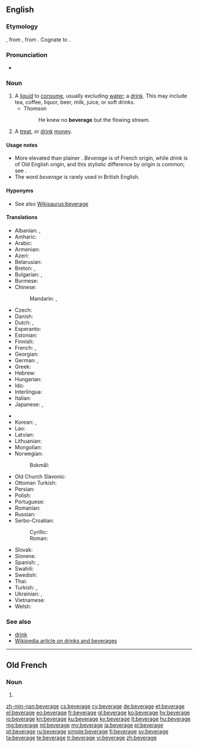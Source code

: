 ==English==

===Etymology===
{{etyl|fro|en}} {{term|bevrage|lang=fro}}, from {{term|boivre||to drink|lang=fro}}, from {{etyl|la|en}} {{m|la|bibō}}. Cognate to {{term|imbibe|lang=en}}.

===Pronunciation===
* {{audio|en-us-beverage.ogg|Audio (US)|lang=en}}

===Noun===
{{en-noun}}

# A [[liquid]] to [[consume]], usually excluding [[water]]; a [[drink]]. This may include tea, coffee, liquor, beer, milk, juice, or soft drinks.
#* Thomson
#*: He knew no '''beverage''' but the flowing stream.
# {{context|slang|archaic|lang=en}} A [[treat]], or [[drink]] [[money]].

====Usage notes====
* More elevated than plainer {{term|drink}}. ''Beverage'' is of French origin, while ''drink'' is of Old English origin, and this stylistic difference by origin is common; see {{w|list of English words with dual French and Anglo-Saxon variations}}.
* The word ''beverage'' is rarely used in British English.

====Hyponyms====
* See also [[Wikisaurus:beverage]]

====Translations====
{{trans-top|a drink}}
* Albanian: {{t|sq|pije|f}}, {{t|sq|dhallë|f}}
* Amharic: {{t|am|መጠጥ|sc=Ethi}}
* Arabic: {{t|ar|مَشْرُوب|m|tr=mašrūb|sc=Arab}}
* Armenian: {{t|hy|խմիչք|sc=Armn}}
* Azeri: {{t+|az|içki}}
* Belarusian: {{t|be|напо́й|m|sc=Cyrl}}
* Breton: {{t+|br|boeson|m}}, {{t+|br|evaj|m}}
* Bulgarian: {{t+|bg|напи́тка|f}}, {{t+|bg|питие́|n}}
* Burmese: {{t+|my|ယမကာ|sc=Mymr}}
* Chinese:
*: Mandarin: {{t+|cmn|飲料|sc=Hani}}, {{t|cmn|饮料|tr=yǐnliào|sc=Hani}}
* Czech: {{t+|cs|nápoj|m}}
* Danish: {{t+|da|drik}}
* Dutch: {{t+|nl|drankje|n}}, {{t+|nl|drank}}
* Esperanto: {{t|eo|trinkaĵo}}
* Estonian: {{t+|et|jook}}
* Finnish: {{t+|fi|juoma}}
* French: {{t+|fr|boisson|f}}, {{t+|fr|breuvage|m}}
* Georgian: {{t+|ka|სასმელი|sc=Geor}}
* German: {{t+|de|Getränk}}, {{t|de|Drink|m}}
* Greek: {{t+|el|ποτό|n}}
* Hebrew: {{t+|he|משקה|m|tr=mashqe}}
* Hungarian: {{t+|hu|ital}}
* Ido: {{t+|io|drinkajo}}
* Interlingua: {{t|ia|bibita}}
* Italian: {{t+|it|bevanda}}
* Japanese: {{t+|ja|飲料|tr=いんりょう, inryō}}, {{t|ja|ドリンク|tr=dorinku|sc=Jpan}}
{{trans-mid}}
* {{trreq|km}}
* Korean: {{t+|ko|음료|sc=Kore}}, {{t|ko|마실 것|sc=Kore}}
* Lao: {{t+|lo|ເຄື່ອງດື່ມ|sc=Laoo}}
* Latvian: {{t|lv|dzēriens|m}}
* Lithuanian: {{t+|lt|gėrimas|m}}
* Mongolian: {{t|mn|ундаа|sc=Cyrl}}
* Norwegian:
*: Bokmål: {{t+|nb|drikke}}
* Old Church Slavonic: {{t|cu|пиво|n|tr=pivo|sc=Cyrs}}
* Ottoman Turkish: {{t|ota|meşrubat|sc=ota-Arab}}
* Persian: {{t+|fa|نوشابه|tr=nušâbe}}
* Polish: {{t+|pl|napój|m}}
* Portuguese: {{t+|pt|bebida|f}}
* Romanian: {{t+|ro|băutură|f}}
* Russian: {{t+|ru|напи́ток|m}}
* Serbo-Croatian:
*: Cyrillic: {{t|sh|напитак|m}}
*: Roman: {{t+|sh|napitak}}
* Slovak: {{t|sk|nápoj|m}}
* Slovene: {{t+|sl|pijača|f}}
* Spanish: {{t+|es|bebida|f}}, {{t+|es|trago|m}}
* Swahili: {{t+|sw|kinywaji}}
* Swedish: {{t+|sv|dryck|c}}
* Thai: {{t+|th|เครื่องดื่ม|tr=krêuang-dèum|sc=Thai}}
* Turkish: {{t+|tr|içecek}}, {{t+|tr|meşrubat}}
* Ukrainian: {{t|uk|на́пій|m|sc=Cyrl}}, {{t|uk|напи́ток|m|sc=Cyrl}}
* Vietnamese: {{t|vi|nước giải khát}}
* Welsh: {{t+|cy|diod|f}}
{{trans-bottom}}

===See also===
* [[drink]]
* [[:w:Drink|Wikipedia article on drinks and beverages]]

----

==Old French==

===Noun===
{{fro-noun|m}}

# {{alternative form of|bevrage|lang=fro}}

[[zh-min-nan:beverage]]
[[cs:beverage]]
[[cy:beverage]]
[[de:beverage]]
[[et:beverage]]
[[el:beverage]]
[[eo:beverage]]
[[fr:beverage]]
[[gl:beverage]]
[[ko:beverage]]
[[hy:beverage]]
[[io:beverage]]
[[kn:beverage]]
[[ku:beverage]]
[[ky:beverage]]
[[lt:beverage]]
[[hu:beverage]]
[[mg:beverage]]
[[ml:beverage]]
[[my:beverage]]
[[ja:beverage]]
[[pl:beverage]]
[[pt:beverage]]
[[ru:beverage]]
[[simple:beverage]]
[[fi:beverage]]
[[sv:beverage]]
[[ta:beverage]]
[[te:beverage]]
[[tr:beverage]]
[[vi:beverage]]
[[zh:beverage]]
